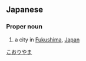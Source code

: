 ==Japanese==
{{ja-kanjitab|郡|山}}

===Proper noun===
{{ja-pos|proper|こおりやま}}
# a city in [[Fukushima]], [[Japan]]

{{wikipedia|Kōriyama, Fukushima}}

[[Category:ja:Cities|こおりやま]]